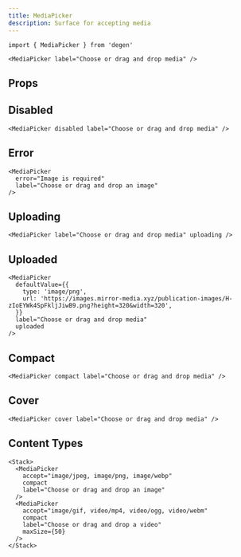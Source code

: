 ```yaml
---
title: MediaPicker
description: Surface for accepting media
---
```


```tsx
import { MediaPicker } from 'degen'
```

```tsx live=true expand=true
<MediaPicker label="Choose or drag and drop media" />
```

## Props

<PropsTable sourceLink={sourceLink} types={types} />

## Disabled

```tsx live=true
<MediaPicker disabled label="Choose or drag and drop media" />
```

## Error

```tsx live=true
<MediaPicker
  error="Image is required"
  label="Choose or drag and drop an image"
/>
```

## Uploading

```tsx live=true
<MediaPicker label="Choose or drag and drop media" uploading />
```

## Uploaded

```tsx live=true
<MediaPicker
  defaultValue={{
    type: 'image/png',
    url: 'https://images.mirror-media.xyz/publication-images/H-zIoEYWk4SpFkljJiwB9.png?height=320&width=320',
  }}
  label="Choose or drag and drop media"
  uploaded
/>
```

## Compact

```tsx live=true
<MediaPicker compact label="Choose or drag and drop media" />
```

## Cover

```tsx live=true
<MediaPicker cover label="Choose or drag and drop media" />
```

## Content Types

```tsx live=true
<Stack>
  <MediaPicker
    accept="image/jpeg, image/png, image/webp"
    compact
    label="Choose or drag and drop an image"
  />
  <MediaPicker
    accept="image/gif, video/mp4, video/ogg, video/webm"
    compact
    label="Choose or drag and drop a video"
    maxSize={50}
  />
</Stack>
```
